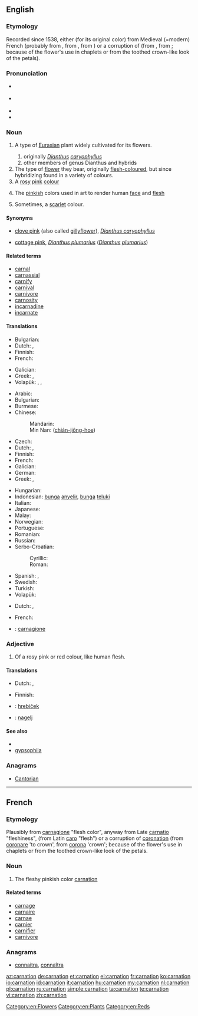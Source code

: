 ==English==
{{wikipedia}}

===Etymology===
Recorded since 1538, either (for its original color) from Medieval (=modern) French {{term|carnation||person's color or complexion|lang=fr}} (probably from {{etyl|it}} {{term|carnagione||flesh color|lang=it}}, from {{etyl|LL.}} {{term|carnatio||fleshiness|lang=la}}, from {{etyl|la}} {{term|caro||flesh|lang=la}}) or a corruption of {{term|coronation|lang=en}} (from {{term|coronare||to crown|lang=la}}, from {{term|corona||crown|lang=la}}; because of the flower's use in chaplets or from the toothed crown-like look of the petals).

===Pronunciation===
* {{a|UK}} {{IPA|/kɑːˈneɪ.ʃən/}}
* {{a|US}} {{IPA|/kɑɹˈneɪ.ʃən/}}
* {{audio|en-us-carnation.ogg|Audio (US)}}
* {{rhymes|eɪʃən}}

===Noun===
{{en-noun|carnations|-}}

# {{qualifier|botany}} A type of [[Eurasian]] plant widely cultivated for its flowers.
## originally ''[[Dianthus]] [[caryophyllus]]''
## other members of genus Dianthus and hybrids
# The type of [[flower]] they bear, originally [[flesh-coloured]], but since hybridizing found in a variety of colours.
# A [[rose|rosy]] [[pink]] [[colour]]
#: {{color panel|FFA6C9}}
# {{archaic}} The [[pinkish]] colors used in art to render human [[face]] and [[flesh]]
# Sometimes, a [[scarlet]] colour.

====Synonyms====
* {{sense|plant, flower}} [[clove pink]] (also called [[gillyflower]]), {{qualifier|[[ancestor]] of the carnation}} ''[[Dianthus caryophyllus]]''
* {{sense|plant, flower}} [[cottage pink]], ''[[Dianthus plumarius]]'' (''[[Dianthus]] [[plumarius]]'')

====Related terms====
* [[carnal]]
* [[carnassial]]
* [[carnify]]
* [[carnival]]
* [[carnivore]]
* [[carnosity]]
* [[incarnadine]]
* [[incarnate]]

====Translations====
{{trans-top|plant}}
* Bulgarian: {{t-|bg|карамфил|m}}
* Dutch: {{t+|nl|anjer|m|f}}, {{t-|nl|anjelier|m|f}}
* Finnish: {{t-|fi|tarhaneilikka}}
* French: {{t+|fr|œillet}}
{{trans-mid}}
* Galician: {{t-|gl|caraveleira|f}}
* Greek: {{t+|el|γαριφαλιά|f|sc=Grek}}, {{t+|el|γαρυφαλλιά|f|sc=Grek}}
* Volapük: {{qualifier|Dianthus caryophyllus}} {{t-|vo|kariof}}, {{qualifier|Dianthus}} {{t-|vo|diant}}, {{qualifier|Dianthus plumarius}} {{t-|vo|plümadiant}}
{{trans-bottom}}

{{trans-top|flower}}
* Arabic: {{t+|ar|قرنفل|m|tr=qaránful}}
* Bulgarian: {{t-|bg|карамфил|m|tr=karamfil}}
* Burmese: {{t+|my|ဇော်မွှား|tr=zàw-hmwá|sc=Mymr}}
* Chinese:
*: Mandarin: {{t-|cmn|康乃馨|tr=kāngnǎixīn|sc=Hani}}
*: Min Nan: {{zh-ts|剪絨花|剪绒花}} ([[chián-jiông-hoe]])
* Czech: {{t-|cs|karafiát|m}}
* Dutch: {{t+|nl|anjer|m|f}}, {{t-|nl|anjelier|m|f}}
* Finnish: {{t+|fi|neilikka}}
* French: {{t+|fr|œillet|m}}
* Galician: {{t-|gl|caravel|m}}
* German: {{t+|de|Nelke|f}}
* Greek: {{t+|el|γαρίφαλο|n|sc=Grek}}, {{t+|el|γαρύφαλλο|n|sc=Grek}}
{{trans-mid}}
* Hungarian: {{t+|hu|szegfű}}
* Indonesian: [[bunga]] [[anyelir]], [[bunga]] [[teluki]]
* Italian: {{t+|it|garofano|m}}
* Japanese: {{t-|ja|カーネーション|tr=kānēshon}}
* Malay: {{t-|ms|bunga teluki}}
* Norwegian: {{t-|no|nelikk|c}}
* Portuguese: {{t+|pt|cravo}}
* Romanian: {{t+|ro|garoafă}}
* Russian: {{t+|ru|гвоздика|f|tr=gvozdíka}}
* Serbo-Croatian:
*: Cyrillic: {{t-|sh|каранфил|m|sc=Cyrl}}
*: Roman: {{t-|sh|karanfil|m|sc=Cyrl}}
* Spanish: {{t-|es|clavel|m}}, {{t-|es|carnalización|f}}
* Swedish: {{t+|sv|nejlika|c}}
* Turkish: {{t+|tr|karanfil}}
* Volapük: {{t-|vo|kariofaflor}}
{{trans-bottom}}

{{trans-top|colour}}
* Dutch: {{t-|nl|carnatie}}, {{t-|nl|vleeskleur}}
{{trans-mid}}
* French: {{t+|fr|carnation}}
{{trans-bottom}}

{{checktrans-top}}
* {{ttbc|it}}: [[carnagione]]
{{trans-mid}}
{{trans-bottom}}

===Adjective===
{{en-adj|-}}

# Of a rosy pink or red colour, like human flesh.

====Translations====
{{trans-top|colour}}
* Dutch: {{t-|nl|carnatie}}, {{t+|nl|vleeskleurig}}
{{trans-mid}}
* Finnish: {{t-|fi|heleänpunainen}}
{{trans-bottom}}

{{checktrans}}
<!--Remove this section once all of the translations below have been moved into the tables above.-->
* {{ttbc|sk}}: [[hrebíček]] {{m}}
* {{ttbc|sl}}: [[nagelj]] {{m}}

====See also====
* {{list|en|reds}}
* [[gypsophila]]

===Anagrams===
* [[Cantorian#English|Cantorian]]

[[Category:en:Flowers]]
[[Category:en:Plants]]
[[Category:en:Reds]]

----

==French==

===Etymology===
Plausibly from {{etyl|it|fr}} [[carnagione]] "flesh color", anyway from Late {{etyl|la|fr}} [[carnatio]] "fleshiness", (from Latin [[caro]] "flesh") or a corruption of [[coronation]] (from [[coronare]] 'to crown', from [[corona]] 'crown'; because of the flower's use in chaplets or from the toothed crown-like look of the petals.

===Noun===
{{head|fr|noun|g=f}}

# The fleshy pinkish color [[#English|carnation]]

====Related terms====
* [[carnage]]
* [[carnaire]]
* [[carnae]]
* [[carnier]]
* [[carnifier]]
* [[carnivore]]

===Anagrams===
* [[connaitra#French|connaitra]], [[connaîtra#French|connaîtra]]

[[az:carnation]]
[[de:carnation]]
[[et:carnation]]
[[el:carnation]]
[[fr:carnation]]
[[ko:carnation]]
[[io:carnation]]
[[id:carnation]]
[[it:carnation]]
[[hu:carnation]]
[[my:carnation]]
[[nl:carnation]]
[[pl:carnation]]
[[ru:carnation]]
[[simple:carnation]]
[[ta:carnation]]
[[te:carnation]]
[[vi:carnation]]
[[zh:carnation]]